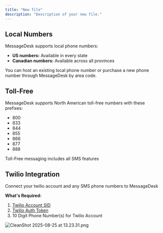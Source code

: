 ```yaml
---
title: "New file"
description: "Description of your new file."
---
```


## Local Numbers

MessageDesk supports local phone numbers:

- **US numbers:** Available in every state
- **Canadian numbers:** Available across all provinces

You can host an existing local phone number or purchase a new phone number through MessageDesk by area code.

## Toll-Free

MessageDesk supports North American toll-free numbers with these prefixes:

- 800
- 833
- 844
- 855
- 866
- 877
- 888

Toll-Free messaging includes all SMS features

## Twilio Integration

Connect your twilio account and any SMS phone numbers to MessageDesk

**What's Required:**

1. [Twilio Account SID](https://help.twilio.com/articles/14726256820123-What-is-a-Twilio-Account-SID-and-where-can-I-find-it-)
2. [Twilio Auth Token](https://help.twilio.com/articles/223136027-Auth-Tokens-and-How-to-Change-Them)
3. 10 Digit Phone Number(s) for Twilio Account

![CleanShot 2025-08-25 at 13.23.31.png](/images/CleanShot2025-08-25at13.23.31.png)